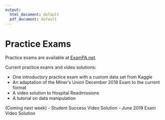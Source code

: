 ```yaml
---
output:
  html_document: default
  pdf_document: default
---
```


# Practice Exams

Practice exams are available at [ExamPA.net](https://www.exampa.net/pricing).

Current practice exams and video solutions:

- One introductory practice exam with a custom data set from Kaggle
- An adaptation of the Miner's Union December 2018 Exam to the current format
- A video solution to Hospital Readmissions
- A tutorial on data manipulation

(Coming next week)
- Student Success Video Solution
- June 2019 Exam Video Solution
